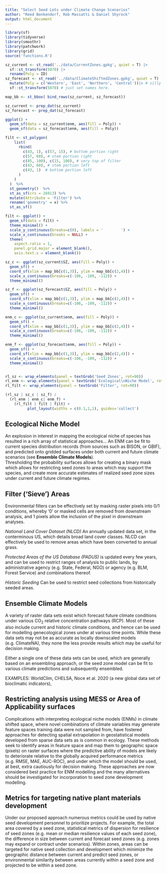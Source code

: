 ```yaml
---
title: "Select Seed Lots under Climate Change Scenarios"
author: "Reed Benkendorf, Rob Massatti & Daniel Shyrock"
output: html_document
---
```



```r
library(sf)
library(tidyverse)
library(smoothr)
library(patchwork)
library(grid)
source('functions.R')
```

```r
sz_current <- st_read('../data/CurrentZones.gpkg', quiet = T) |>
  sf::st_transform(5070) |>
  rename(Poly = ID)
sz_forecast <- st_read('../data/ClimateShiftedZones.gpkg', quiet = T) |>
  mutate(Poly = c('Western', 'East', 'Northern', 'Central'))|> # silly with the gui
  sf::st_transform(5070) # just set names here. 
```


```r

map_bb <- st_bbox( bind_rows(sz_current, sz_forecast))

sz_current <- prep_dat(sz_current)
sz_forecast <- prep_dat(sz_forecast)

ggplot() + 
  geom_sf(data = sz_current$enm, aes(fill = Poly)) + 
  geom_sf(data = sz_forecast$enm, aes(fill = Poly))
```

```r

filt <- st_polygon( 
    list(
      rbind(
        c(43, 1), c(57, 15), # bottom portion right
        c(57, 60), # stem portion right
        c(85, 100), c(15, 100), # very top of filter
        c(43, 60), # stem portion left
        c(43, 1)  # bottom portion left
      )
    )
  )  %>% 
  st_geometry()  %>% 
  st_as_sf(crs = 26913) %>% 
  mutate(Attribute = 'Filter') %>% 
  rename('geometry' = x) %>% 
  st_as_sf()

filt <- ggplot() + 
  geom_sf(data = filt) + 
  theme_minimal() +
  scale_y_continuous(breaks=c(0), labels = '        ') +
  scale_x_continuous(breaks = NULL) + 
  theme(
    aspect.ratio = 1, 
    panel.grid.major = element_blank(),
    axis.text.x = element_blank())

```

```r

sz_c <- ggplot(sz_current$SZ, aes(fill = Poly)) +
  geom_sf() + 
  coord_sf(xlim = map_bb[c(1,3)], ylim = map_bb[c(2,4)]) + 
  scale_x_continuous(breaks=c(-106, -109, -112)) + 
  theme_minimal() 

sz_f <- ggplot(sz_forecast$SZ, aes(fill = Poly)) +
  geom_sf() + 
  coord_sf(xlim = map_bb[c(1,3)], ylim = map_bb[c(2,4)]) + 
  scale_x_continuous(breaks=c(-106, -109, -112)) + 
  theme_minimal() 

enm_c <- ggplot(sz_current$enm, aes(fill = Poly)) +
  geom_sf() + 
  coord_sf(xlim = map_bb[c(1,3)], ylim = map_bb[c(2,4)]) + 
  scale_x_continuous(breaks=c(-106, -109, -112)) + 
  theme_minimal() 

enm_f <- ggplot(sz_forecast$enm, aes(fill = Poly)) +
  geom_sf() + 
  coord_sf(xlim = map_bb[c(1,3)], ylim = map_bb[c(2,4)]) + 
  scale_x_continuous(breaks=c(-106, -109, -112)) + 
  theme_minimal() 


rl_sz <- wrap_elements(panel = textGrob('Seed Zones', rot=90))
rl_enm <- wrap_elements(panel = textGrob('Ecological\nNiche Model', rot=90))
rl_filt <- wrap_elements(panel = textGrob('Filter', rot=90))

(rl_sz | sz_c | sz_f) / 
  (rl_enm | enm_c| enm_f) +
    (rl_filt | filt | filt) + 
          plot_layout(widths = c(0.1,1,1), guides='collect')


```


## Ecological Niche Model

An explosion in interest in mapping the ecological niche of species has resulted in a rich array of statistical approaches... 
An ENM can be fit to current species distribution records (from sources such as BISON, or GBIF), and predicted onto gridded surfaces under both current and future climate scenarios (see **Ensemble Climate Models**).  
Thresholding the probability surfaces allows for creating a binary mask which allows for restricting seed zones to areas which may support the species, and create more accurate estimates of realized seed zone sizes under current and future climate regimes.   

## Filter ('Sieve') Areas

Environmental filters can be effectively set by masking raster pixels into 0/1 conditions, whereby '0' or masked cells are removed from downstream analysis, and 1 pixels allow the inclusion of the pixel in downstream analyses. 

*National Land Cover Dataset (NLCD)* An annually updated data set, in the conterminous US, which details broad land cover classes.
NLCD can effectively be used to remove areas which have been converted to annual grass. 

*Protected Areas of the US Database (PADUS)* is updated every few years, and can be used to restrict ranges of analysis to public lands, by administrative agency (e.g. State, Federal, NGO) or agency (e.g. BLM, Forest Service) and combinations thereof. 

*Historic Seeding* Can be used to restrict seed collections from historically seeded areas. 

## Ensemble Climate Models

A variety of raster data sets exist which forecast future climate conditions under various CO~2~ relative concentration pathways (RCP). 
Most of these also include current and historic climate conditions, and hence can be used for modelling genecological zones under at various time points. 
While these data sets may not be as accurate as locally downscaled models (e.g. ClimateNA), they none the less provide results which may be useful for decision making. 

Either a single one of these data sets can be used, which are generally based on an ensembling approach, or the seed zone model can be fit to various climate predictions and subsequently ensembled. 

EXAMPLES: WorldClim, CHELSA, Noce et al. 2020 (a new global data set of bioclimatic indicators), 

## Restricting analysis using MESS or Area of Applicability surfaces

Complications with interpreting ecological niche models (ENMs) in climate shifted space, where novel combinations of climate variables may generate feature spaces training data were not sampled from, have fostered approaches for detecting spatial extrapolation in geostatistical models developed from sparse data sets as is common in ecology. 
These methods seek to identify areas in feature space and map them to geographic space (pixels) on raster surfaces where the predictive ability of models are likely to deteriorate relative to the globally acquired performance metrics (e.g. RMSE, MAE, AUC-ROC), and under which the model should be used, at best, extra cautiously for decision making. 
These approaches are now considered best practice for ENM modelling and the many alternatives should be investigated for incorporation to seed zone development modelling. 

## Metrics for targeting native plant materials development 

Under our proposed approach numerous metrics could be used by native seed development personnel to prioritize projects. 
For example, the total area covered by a seed zone, statistical metrics of dispersion for resilience of seed zones (e.g. mean or median resilience values of each seed zone), the difference in size between current and forecast seed zones (e.g. zones may expand or contract under scenarios). 
Within zones, areas can be targeted for native seed collection and development which minimize the geographic distance between current and predict seed zones, or environmental similarity between areas currently within a seed zone and projected to be within a seed zone.   